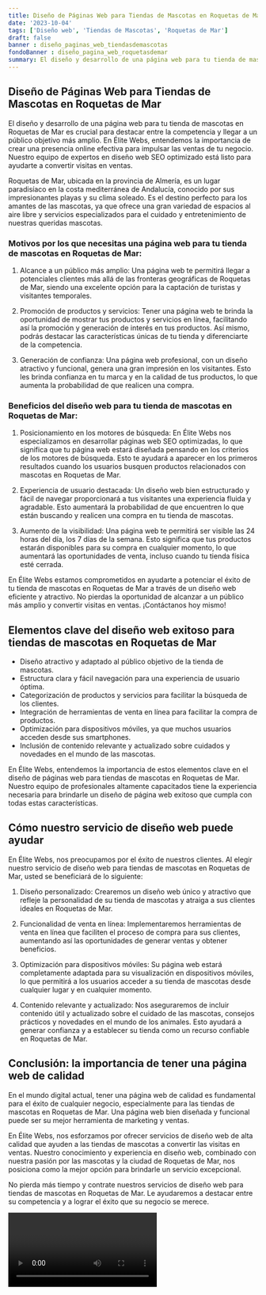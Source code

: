 ```yaml
---
title: Diseño de Páginas Web para Tiendas de Mascotas en Roquetas de Mar
date: '2023-10-04'
tags: ['Diseño web', 'Tiendas de Mascotas', 'Roquetas de Mar']
draft: false
banner : diseño_paginas_web_tiendasdemascotas
fondoBanner : diseño_pagina_web_roquetasdemar
summary: El diseño y desarrollo de una página web para tu tienda de mascotas en Roquetas de Mar es crucial para destacar entre la competencia y llegar a un público objetivo más amplio. En Élite Webs, entendemos la importancia de crear una presencia online efectiva para impulsar las ventas de tu negocio. Nuestro equipo de expertos en diseño web SEO optimizado está listo para ayudarte a convertir visitas en ventas.
---
```


## Diseño de Páginas Web para Tiendas de Mascotas en Roquetas de Mar

El diseño y desarrollo de una página web para tu tienda de mascotas en Roquetas de Mar es crucial para destacar entre la competencia y llegar a un público objetivo más amplio. En Élite Webs, entendemos la importancia de crear una presencia online efectiva para impulsar las ventas de tu negocio. Nuestro equipo de expertos en diseño web SEO optimizado está listo para ayudarte a convertir visitas en ventas.

Roquetas de Mar, ubicada en la provincia de Almería, es un lugar paradisíaco en la costa mediterránea de Andalucía, conocido por sus impresionantes playas y su clima soleado. Es el destino perfecto para los amantes de las mascotas, ya que ofrece una gran variedad de espacios al aire libre y servicios especializados para el cuidado y entretenimiento de nuestras queridas mascotas.

### Motivos por los que necesitas una página web para tu tienda de mascotas en Roquetas de Mar:

1. Alcance a un público más amplio: Una página web te permitirá llegar a potenciales clientes más allá de las fronteras geográficas de Roquetas de Mar, siendo una excelente opción para la captación de turistas y visitantes temporales.

2. Promoción de productos y servicios: Tener una página web te brinda la oportunidad de mostrar tus productos y servicios en línea, facilitando así la promoción y generación de interés en tus productos. Así mismo, podrás destacar las características únicas de tu tienda y diferenciarte de la competencia.

3. Generación de confianza: Una página web profesional, con un diseño atractivo y funcional, genera una gran impresión en los visitantes. Esto les brinda confianza en tu marca y en la calidad de tus productos, lo que aumenta la probabilidad de que realicen una compra.

### Beneficios del diseño web para tu tienda de mascotas en Roquetas de Mar:

1. Posicionamiento en los motores de búsqueda: En Élite Webs nos especializamos en desarrollar páginas web SEO optimizadas, lo que significa que tu página web estará diseñada pensando en los criterios de los motores de búsqueda. Esto te ayudará a aparecer en los primeros resultados cuando los usuarios busquen productos relacionados con mascotas en Roquetas de Mar.

2. Experiencia de usuario destacada: Un diseño web bien estructurado y fácil de navegar proporcionará a tus visitantes una experiencia fluida y agradable. Esto aumentará la probabilidad de que encuentren lo que están buscando y realicen una compra en tu tienda de mascotas.

3. Aumento de la visibilidad: Una página web te permitirá ser visible las 24 horas del día, los 7 días de la semana. Esto significa que tus productos estarán disponibles para su compra en cualquier momento, lo que aumentará las oportunidades de venta, incluso cuando tu tienda física esté cerrada.

En Élite Webs estamos comprometidos en ayudarte a potenciar el éxito de tu tienda de mascotas en Roquetas de Mar a través de un diseño web eficiente y atractivo. No pierdas la oportunidad de alcanzar a un público más amplio y convertir visitas en ventas. ¡Contáctanos hoy mismo!

<GifSeo />

<Cta />

## Elementos clave del diseño web exitoso para tiendas de mascotas en Roquetas de Mar

- Diseño atractivo y adaptado al público objetivo de la tienda de mascotas.
- Estructura clara y fácil navegación para una experiencia de usuario óptima.
- Categorización de productos y servicios para facilitar la búsqueda de los clientes.
- Integración de herramientas de venta en línea para facilitar la compra de productos.
- Optimización para dispositivos móviles, ya que muchos usuarios acceden desde sus smartphones.
- Inclusión de contenido relevante y actualizado sobre cuidados y novedades en el mundo de las mascotas.

En Élite Webs, entendemos la importancia de estos elementos clave en el diseño de páginas web para tiendas de mascotas en Roquetas de Mar. Nuestro equipo de profesionales altamente capacitados tiene la experiencia necesaria para brindarle un diseño de página web exitoso que cumpla con todas estas características.

## Cómo nuestro servicio de diseño web puede ayudar

En Élite Webs, nos preocupamos por el éxito de nuestros clientes. Al elegir nuestro servicio de diseño web para tiendas de mascotas en Roquetas de Mar, usted se beneficiará de lo siguiente:

1. Diseño personalizado: Crearemos un diseño web único y atractivo que refleje la personalidad de su tienda de mascotas y atraiga a sus clientes ideales en Roquetas de Mar.

2. Funcionalidad de venta en línea: Implementaremos herramientas de venta en línea que faciliten el proceso de compra para sus clientes, aumentando así las oportunidades de generar ventas y obtener beneficios.

3. Optimización para dispositivos móviles: Su página web estará completamente adaptada para su visualización en dispositivos móviles, lo que permitirá a los usuarios acceder a su tienda de mascotas desde cualquier lugar y en cualquier momento.

4. Contenido relevante y actualizado: Nos aseguraremos de incluir contenido útil y actualizado sobre el cuidado de las mascotas, consejos prácticos y novedades en el mundo de los animales. Esto ayudará a generar confianza y a establecer su tienda como un recurso confiable en Roquetas de Mar.

## Conclusión: la importancia de tener una página web de calidad

En el mundo digital actual, tener una página web de calidad es fundamental para el éxito de cualquier negocio, especialmente para las tiendas de mascotas en Roquetas de Mar. Una página web bien diseñada y funcional puede ser su mejor herramienta de marketing y ventas.

En Élite Webs, nos esforzamos por ofrecer servicios de diseño web de alta calidad que ayuden a las tiendas de mascotas a convertir las visitas en ventas. Nuestro conocimiento y experiencia en diseño web, combinado con nuestra pasión por las mascotas y la ciudad de Roquetas de Mar, nos posiciona como la mejor opción para brindarle un servicio excepcional.

No pierda más tiempo y contrate nuestros servicios de diseño web para tiendas de mascotas en Roquetas de Mar. Le ayudaremos a destacar entre su competencia y a lograr el éxito que su negocio se merece.

<Video />

<CtaBot job='Tiendas de Mascotas' city='Roquetas de Mar'/>

<Gmaps query='Roquetas de Mar+españa+maps' />